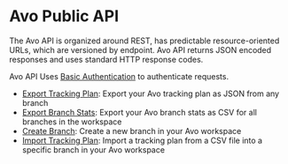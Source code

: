 # Avo Public API

The Avo API is organized around REST, has predictable resource-oriented URLs, which are versioned by endpoint.
Avo API returns JSON encoded responses and uses standard HTTP response codes.

Avo API Uses [Basic Authentication](https://en.wikipedia.org/wiki/Basic_access_authentication) to authenticate requests.

- [Export Tracking Plan](/public-api/export-tracking-plan): Export your Avo tracking plan as JSON from any branch
- [Export Branch Stats](/public-api/export-branch-stats): Export your Avo branch stats as CSV for all branches in the workspace
- [Create Branch](/public-api/create-branch): Create a new branch in your Avo workspace
- [Import Tracking Plan](/reference/public-api/import-tracking-plan): Import a tracking plan from a CSV file into a specific branch in your Avo workspace
